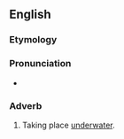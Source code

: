 ==English==

===Etymology===
{{suffix|subaqueous|ly|lang=en}}

===Pronunciation===
* {{a|RP|GA}} {{IPA|/sʌˈbeɪkwi.əsli/|lang=en}}

===Adverb===
{{en-adv|-}}

# Taking place [[underwater]].
